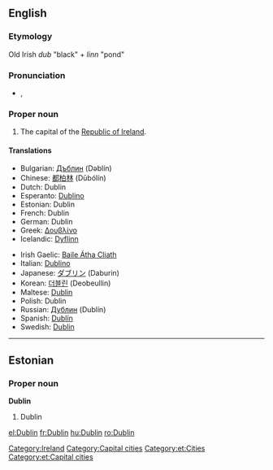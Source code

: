 {{wikipedia}}
==English==

===Etymology===
Old Irish ''dub'' "black" + ''linn'' "pond"

===Pronunciation===
*{{IPA|/ˈdʌblən/}}, {{SAMPA|/"dVbl@n/}}

===Proper noun===
{{en-proper noun}}

# The capital of the [[Republic of Ireland]].

====Translations====
{{top}}
*Bulgarian: [[Дъблин]] (Dəblín)
*Chinese: [[都柏林]] (Dūbólín)
*Dutch: Dublin
*Esperanto: [[Dublino]]
*Estonian: Dublin
*French: Dublin
*German: Dublin
*Greek: [[Δουβλίνο]]
*Icelandic: [[Dyflinn]] {{f}}
{{mid}}
*Irish Gaelic: [[Baile Átha Cliath]]
*Italian: [[Dublino]] {{f}}
*Japanese: [[ダブリン]] (Daburin)
*Korean: [[더블린]] (Deobeullin)
*Maltese: [[Dublin]]
*Polish: Dublin
*Russian: [[Дублин]] (Dublín) {{m}}
*Spanish: [[Dublín]]
*Swedish: [[Dublin]]
{{bottom}}

[[Category:Ireland]]
[[Category:Capital cities]]
----

==Estonian==
===Proper noun===
'''Dublin'''

# Dublin

[[Category:et:Cities]]
[[Category:et:Capital cities]]

[[el:Dublin]]
[[fr:Dublin]]
[[hu:Dublin]]
[[ro:Dublin]]
